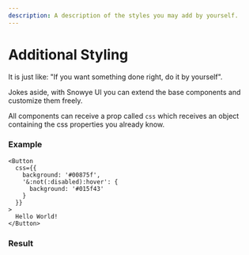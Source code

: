 ```yaml
---
description: A description of the styles you may add by yourself.
---
```


# Additional Styling


It is just like: "If you want something done right, do it by yourself".

Jokes aside, with Snowye UI you can extend the base components and customize them freely.

All components can receive a prop called `css` which receives an object containing the css properties you already know.

### Example

```tsx
<Button
  css={{
    background: '#00875f',
    '&:not(:disabled):hover': {
      background: '#015f43'
    }
  }}
>
  Hello World!
</Button>
```

### Result

<HeroContainer>
  <ButtonAdditionalStylingDemo />
</HeroContainer>
